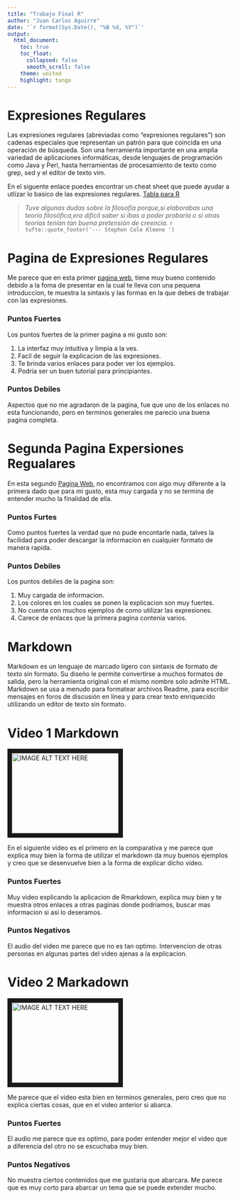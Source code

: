 ```yaml
---
title: "Trabajo Final R"
author: "Juan Carlos Aguirre"
date: '`r format(Sys.Date(), "%B %d, %Y")`'
output:
  html_document:
    toc: true
    toc_float:
      collapsed: false
      smooth_scroll: false
    theme: united
    highlight: tango
---
```


# Expresiones Regulares

Las expresiones regulares (abreviadas como "expresiones regulares") son cadenas especiales que representan un patrón para que coincida en una operación de búsqueda. Son una herramienta importante en una amplia variedad de aplicaciones informáticas, desde lenguajes de programación como Java y Perl, hasta herramientas de procesamiento de texto como grep, sed y el editor de texto vim.

En el siguente enlace puedes encontrar un cheat sheet que puede ayudar a utlizar lo basico de las expresiones regulares. [Tabla para R](https://rstudio.com/wp-content/uploads/2016/09/RegExCheatsheet.pdf)



> _Tuve algunas dudas sobre la filosofía porque,si elaborabas una teoría filosófica,era difícil saber si ibas a poder probarla o si otras teorías tenían tan buena pretensión de creencia._
> `r tufte::quote_footer('--- Stephen Cole Kleene ')`



# Pagina de Expresiones Regulares

Me parece que en esta primer [pagina web](https://www.adictosaltrabajo.com/2015/01/29/regexsam/), tiene muy bueno contenido debido  a la foma de presentar en la cual te lleva con una pequena introduccion, te muestra la sintaxis y las formas en la que debes de trabajar con las expresiones. 

### Puntos Fuertes

Los puntos fuertes de la primer pagina a mi gusto son:

1. La interfaz muy intuitiva y limpia a la ves.
2. Facil de seguir la explicacion de las expresiones.
3. Te brinda varios enlaces para poder ver los ejemplos.
4. Podria ser un buen tutorial para principiantes.

### Puntos Debiles

Aspectos que no me agradaron de la pagina, fue que uno de los enlaces no esta funcionando, pero en terminos generales me parecio una buena pagina completa.


# Segunda Pagina Expersiones Regualares

En esta segundo [Pagina Web](https://eldesvandejose.com/2017/08/18/expresiones-regulares-general/), no encontramos con algo muy diferente a la primera dado que para mi gusto, esta muy cargada y no se termina de entender mucho la finalidad de ella.

### Puntos Furtes

Como puntos fuertes la verdad que no pude encontarle nada, talves la facilidad para poder descargar la informacion en cualquier formato de manera rapida.

### Puntos Debiles

Los puntos debiles de la pagina son:

1. Muy cargada de informacion.
2. Los colores en los cuales se ponen la explicacion son muy fuertes.
3. No cuenta con muchos ejemplos de como utilizar las expresiones.
4. Carece de enlaces que la primera pagina contenia varios.

# Markdown

Markdown es un lenguaje de marcado ligero con sintaxis de formato de texto sin formato. Su diseño le permite convertirse a muchos formatos de salida, pero la herramienta original con el mismo nombre solo admite HTML. Markdown se usa a menudo para formatear archivos Readme, para escribir mensajes en foros de discusión en línea y para crear texto enriquecido utilizando un editor de texto sin formato.

# Video 1 Markdown

<a href="https://www.youtube.com/watch?v=tE8cgL1P-U0" target="_blank"><img src="http://img.youtube.com/vi/tE8cgL1P-U0/0.jpg" 
alt="IMAGE ALT TEXT HERE" width="240" height="180" border="10" /></a>

En el siguiente video es el primero en la comparativa y me parece que explica muy bien la forma de utilizar el markdown da muy buenos ejemplos y creo que se desenvuelve bien a la forma de explicar dicho video.

### Puntos Fuertes

Muy video explicando la aplicacion de Rmarkdown, explica muy bien y te muestra otros enlaces a otras paginas donde podriamos, buscar mas informacion si asi lo deseramos.

### Puntos Negativos

El audio del video me parece que no es tan optimo.
Intervencion de otras personas en algunas partes del video ajenas a la explicacion.

# Video 2 Markadown 

<a href="https://www.youtube.com/watch?v=u4ZdvYXjsIo" target="_blank"><img 
src="http://img.youtube.com/vi/u4ZdvYXjsIo/0.jpg" 
alt="IMAGE ALT TEXT HERE" width="240" height="180" border="10" /></a>

Me parece que el video esta bien en terminos generales, pero creo que no explica ciertas cosas, que en el video anterior si abarca.

### Puntos Fuertes

El audio me parece que es optimo, para poder entender mejor el video que a diferencia del otro no se escuchaba muy bien.

### Puntos Negativos

No muestra ciertos contenidos que me gustaria que abarcara.
Me parece que es muy corto para abarcar un tema que se puede extender mucho. 

